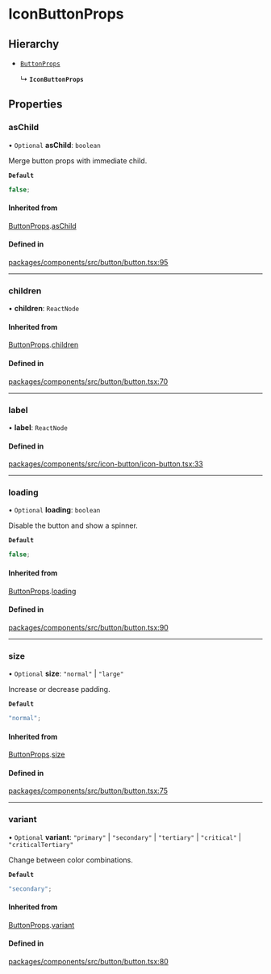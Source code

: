 # IconButtonProps

## Hierarchy

- [`ButtonProps`](ButtonProps.md)

  ↳ **`IconButtonProps`**

## Properties

### asChild

• `Optional` **asChild**: `boolean`

Merge button props with immediate child.

**`Default`**

```ts
false;
```

#### Inherited from

[ButtonProps](ButtonProps.md).[asChild](ButtonProps.md#aschild)

#### Defined in

[packages/components/src/button/button.tsx:95](https://github.com/vtex/shoreline/blob/0b6f8d7fa/packages/components/src/button/button.tsx#L95)

---

### children

• **children**: `ReactNode`

#### Inherited from

[ButtonProps](ButtonProps.md).[children](ButtonProps.md#children)

#### Defined in

[packages/components/src/button/button.tsx:70](https://github.com/vtex/shoreline/blob/0b6f8d7fa/packages/components/src/button/button.tsx#L70)

---

### label

• **label**: `ReactNode`

#### Defined in

[packages/components/src/icon-button/icon-button.tsx:33](https://github.com/vtex/shoreline/blob/0b6f8d7fa/packages/components/src/icon-button/icon-button.tsx#L33)

---

### loading

• `Optional` **loading**: `boolean`

Disable the button and show a spinner.

**`Default`**

```ts
false;
```

#### Inherited from

[ButtonProps](ButtonProps.md).[loading](ButtonProps.md#loading)

#### Defined in

[packages/components/src/button/button.tsx:90](https://github.com/vtex/shoreline/blob/0b6f8d7fa/packages/components/src/button/button.tsx#L90)

---

### size

• `Optional` **size**: `"normal"` \| `"large"`

Increase or decrease padding.

**`Default`**

```ts
"normal";
```

#### Inherited from

[ButtonProps](ButtonProps.md).[size](ButtonProps.md#size)

#### Defined in

[packages/components/src/button/button.tsx:75](https://github.com/vtex/shoreline/blob/0b6f8d7fa/packages/components/src/button/button.tsx#L75)

---

### variant

• `Optional` **variant**: `"primary"` \| `"secondary"` \| `"tertiary"` \| `"critical"` \| `"criticalTertiary"`

Change between color combinations.

**`Default`**

```ts
"secondary";
```

#### Inherited from

[ButtonProps](ButtonProps.md).[variant](ButtonProps.md#variant)

#### Defined in

[packages/components/src/button/button.tsx:80](https://github.com/vtex/shoreline/blob/0b6f8d7fa/packages/components/src/button/button.tsx#L80)
